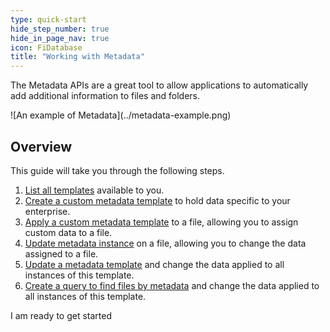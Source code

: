 ```yaml
---
type: quick-start
hide_step_number: true
hide_in_page_nav: true
icon: FiDatabase
title: "Working with Metadata"
---
```

The Metadata APIs are a great tool to allow applications to automatically add
additional information to files and folders.

<ImageFrame center>
  ![An example of Metadata](../metadata-example.png)

</ImageFrame>

## Overview

This guide will take you through the following steps.

1. [List all templates](g://metadata/quick-start/list-all) available to you.
2. [Create a custom metadata template](g://metadata/quick-start/create-template) to hold data specific to your enterprise.
3. [Apply a custom metadata template](g://metadata/quick-start/create-instance) to a file, allowing you to assign custom data to a file.
4. [Update metadata instance](g://metadata/quick-start/update-instance) on a file, allowing you to change the data assigned to a file.
5. [Update a metadata template](g://metadata/quick-start/update-template) and change the data applied to all instances of this template.
6. [Create a query to find files by metadata](g://metadata/quick-start/create-query) and change the data applied to all instances of this template.

<Next>
  I am ready to get started
</Next>
